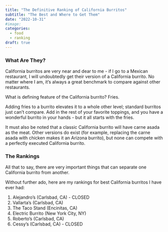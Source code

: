 ```yaml
---
title: "The Definitive Ranking of California Burritos"
subtitle: "The Best and Where to Get Them"
date: "2022-10-31"
#image: 
categories:
  - food
  - ranking
draft: true
---
```


### What Are They?

California burritos are very near and dear to me - if I go to a Mexican restaurant, I will undoubtedly get their version of a California burrito. No matter where I am, it's always a great benchmark to compare against other restaurants.

What is defining feature of the California burrito? Fries.

Adding fries to a burrito elevates it to a whole other level; standard burritos just can't compare. Add in the rest of your favorite toppings, and you have a wonderful burrito in your hands - but it all starts with the fries.

It must also be noted that a classic California burrito will have carne asada as the meat. Other versions do exist (for example, replacing the carne asada with chicken makes it an Arizona burrito), but none can compete with a perfectly executed California burrito.

### The Rankings

All that to say, there are very important things that can separate one California burrito from another.

Without further ado, here are my rankings for best California burritos I have ever had:  

1.    Alejandro's (Carlsbad, CA) - CLOSED
1.    Vallarta's (Carlsbad, CA)
1.    The Taco Stand (Encinitas, CA)
1.    Electric Burrito (New York City, NY)
1.    Roberto's (Carlsbad, CA)
1.    Cessy's (Carlsbad, CA) - CLOSED